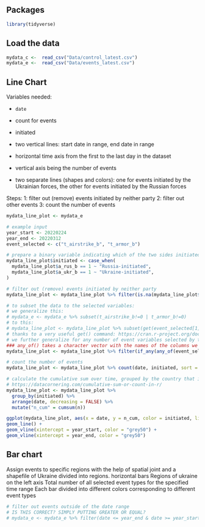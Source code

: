 
## Packages
```r
library(tidyverse)
```

## Load the data
```r

mydata_c <-  read_csv("Data/control_latest.csv")
mydata_e <-  read_csv("Data/events_latest.csv")

```

## Line Chart
Variables needed:

- `date`
- count for events
- initiated


- two vertical lines: start date in range, end date in range

- horizontal time axis from the first to the last day in the dataset

- vertical axis being the number of events

- two separate lines (shapes and colors): one for events initiated by the  Ukrainian forces, the other for events initiated by the Russian forces

Steps:
1: filter out (remove) events initiated by neither party
2: filter out other events
3: count the number of events

```r
mydata_line_plot <- mydata_e

# example input
year_start <- 20220224
year_end <- 20220312
event_selected <- c("t_airstrike_b", "t_armor_b")

# prepare a binary variable indicating which of the two sides initiated the event
mydata_line_plot$initiated <- case_when(
  mydata_line_plot$a_rus_b == 1 ~ "Russia-initiated",
  mydata_line_plot$a_ukr_b == 1 ~ "Ukraine-initiated",
)

# filter out (remove) events initiated by neither party
mydata_line_plot <- mydata_line_plot %>% filter(is.na(mydata_line_plot$initiated) == FALSE)

# to subset the data to the selected variables:
# we generalize this:
# mydata_e <- mydata_e %>% subset(t_airstrike_b!=0 | t_armor_b!=0) 
# to this:
# mydata_line_plot <- mydata_line_plot %>% subset(get(event_selected[1])!=0 | get(event_selected[2])!=0)
# thanks to a very useful get() command: https://cran.r-project.org/doc/FAQ/R-FAQ.html#How-can-I-turn-a-string-into-a-variable_003f
# we further generalize for any number of event variables selected by the user: 
### any_of() takes a character vector with the names of the columns we want to consider. Then if_any() takes the columns as arguments to check if at least one of them meets the specified condition.
mydata_line_plot <- mydata_line_plot %>% filter(if_any(any_of(event_selected)) == 1)

# count the number of events
mydata_line_plot <- mydata_line_plot %>% count(date, initiated, sort = TRUE)

# calculate the cumulative sum over time, grouped by the country that initiated the event
# https://datacornering.com/cumulative-sum-or-count-in-r/
mydata_line_plot <- mydata_line_plot %>%
  group_by(initiated) %>%
  arrange(date, decreasing = FALSE) %>%
  mutate("n_cum" = cumsum(n))
```

```r
ggplot(mydata_line_plot, aes(x = date, y = n_cum, color = initiated, linetype = initiated)) +
geom_line() +
geom_vline(xintercept = year_start, color = "grey50") +
geom_vline(xintercept = year_end, color = "grey50")
```

## Bar chart
Assign events to specific regions with the help of spatial joint and a shapefile of Ukraine divided into regions.
horizontal bars
Regions of ukraine on the left axis
Total number of all selected event types for the specified time range
Each bar divided into different colors corresponding to different event types

```r
# filter out events outside of the date range
# IS THIS CORRECT? SIMPLY PUTTING GREATER OR EQUAL?
# mydata_e <- mydata_e %>% filter(date <= year_end & date >= year_start)
```